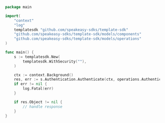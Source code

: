```go Authenticate.go
package main

import(
	"context"
	"log"
	templatesdk "github.com/speakeasy-sdks/template-sdk"
	"github.com/speakeasy-sdks/template-sdk/models/components"
	"github.com/speakeasy-sdks/template-sdk/models/operations"
)

func main() {
    s := templatesdk.New(
        templatesdk.WithSecurity(""),
    )

    ctx := context.Background()
    res, err := s.Authentication.Authenticate(ctx, operations.AuthenticateRequestBody{})
    if err != nil {
        log.Fatal(err)
    }

    if res.Object != nil {
        // handle response
    }
}
```
